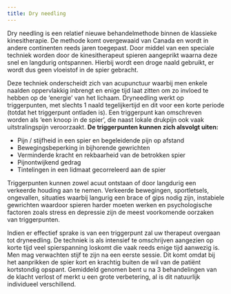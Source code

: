 ```yaml
---
title: Dry needling
---
```


Dry needling is een relatief nieuwe behandelmethode binnen de klassieke kinesitherapie. De methode komt overgewaaid van Canada en wordt in andere continenten reeds jaren toegepast. Door middel van een speciale techniek worden door de kinesitherapeut spieren aangeprikt waarna deze snel en langdurig ontspannen. Hierbij wordt een droge naald gebruikt, er wordt dus geen vloeistof in de spier gebracht.

Deze techniek onderscheidt zich van acupunctuur waarbij men enkele naalden oppervlakkig inbrengt en enige tijd laat zitten om zo invloed te hebben op de ‘energie’ van het lichaam. Dryneedling werkt op triggerpunten, met slechts 1 naald tegelijkertijd en dit voor een korte periode (totdat het triggerpunt ontladen is). Een triggerpunt kan omschreven worden als ‘een knoop in de spier’, die naast lokale drukpijn ook vaak uitstralingspijn veroorzaakt. **De triggerpunten kunnen zich alsvolgt uiten:**

- Pijn / stijfheid in een spier en begeleidende pijn op afstand
- Bewegingsbeperking in bijhorende gewrichten
- Verminderde kracht en rekbaarheid van de betrokken spier
- Pijnontwijkend gedrag
- Tintelingen in een lidmaat gecorreleerd aan de spier

Triggerpunten kunnen zowel acuut ontstaan of door langdurig een verkeerde houding aan te nemen. Verkeerde bewegingen, sportletsels, ongevallen, situaties waarbij langurig een brace of gips nodig zijn, instabiele gewrichten waardoor spieren harder moeten werken en psychologische factoren zoals stress en depressie zijn de meest voorkomende oorzaken van triggerpunten.

Indien er effectief sprake is van een triggerpunt zal uw therapeut overgaan tot dryneedling. De techniek is als intensief te omschrijven aangezien op korte tijd veel spierspanning loskomt die vaak reeds enige tijd aanwezig is. Men mag verwachten stijf te zijn na een eerste sessie. Dit komt omdat bij het aanprikken de spier kort en krachtig buiten de wil van de patiënt kortstondig opspant. Gemiddeld genomen bent u na 3 behandelingen van de klacht verlost of merkt u een grote verbetering, al is dit natuurlijk individueel verschillend.
